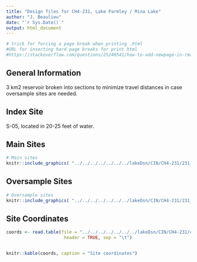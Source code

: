 ```yaml
---
title: "Design files for CH4-231, Lake Parmley / Mina Lake"
author: "J. Beaulieu"
date: "`r Sys.Date()`"
output: html_document
---
```


```r
# trick for forcing a page break when printing .html
#URL for inserting hard page breaks for print html
#https://stackoverflow.com/questions/25240541/how-to-add-newpage-in-rmarkdown-in-a-smart-way
```
## General Information
3 km2 reservoir broken into sections to minimize travel distances in case oversample sites are needed.  

## Index Site
S-05, located in 20-25 feet of water.

## Main Sites
```r
# Main sites
knitr::include_graphics( "../../../../../../../lakeDsn/CIN/CH4-231/231_Main.png")
```
<P style="page-break-before: always">
  
  

## Oversample Sites
```r
# Oversample sites
knitr::include_graphics( "../../../../../../../lakeDsn/CIN/CH4-231/231_Over.png")
```

<P style="page-break-before: always">
## Site Coordinates
```r

coords <- read.table(file = "../../../../../../../lakeDsn/CIN/CH4-231/ch4_231Sites.txt",
                      header = TRUE, sep = "\t")


knitr::kable(coords, caption = "Site coordinates")
```